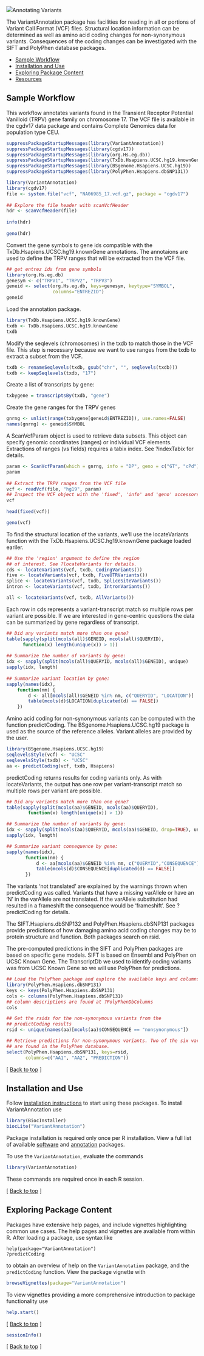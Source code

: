 <!--
%\VignetteEngine{knitr::knitr}
%\VignetteIndexEntry{Annotating Variants}
-->

![](/images/icons/help.gif)Annotating Variants 

The VariantAnnotation package has facilities for reading in all or portions 
of Variant Call Format (VCF) files. Structural location information can be 
determined as well as amino acid coding changes for non-synonymous variants. 
Consequences of the coding changes can be investigated with the SIFT and 
PolyPhen database packages.


* [Sample Workflow](#sample-workflow) 
* [Installation and Use](#install-and-use)
* [Exploring Package Content](#exploring-package-content)
* [Resources](#resources)

<h2 id="sample-workflow">Sample Workflow</h2>
 
This workflow annotates variants found in the Transient Receptor Potential 
Vanilloid (TRPV) gene family on chromosome 17. The VCF file is available in 
the cgdv17 data package and contains Complete Genomics data for population 
type CEU.

```r
suppressPackageStartupMessages(library(VariantAnnotation))
suppressPackageStartupMessages(library(cgdv17))
suppressPackageStartupMessages(library(org.Hs.eg.db))
suppressPackageStartupMessages(library(TxDb.Hsapiens.UCSC.hg19.knownGene))
suppressPackageStartupMessages(library(BSgenome.Hsapiens.UCSC.hg19))
suppressPackageStartupMessages(library(PolyPhen.Hsapiens.dbSNP131))
```

```r
library(VariantAnnotation)
library(cgdv17)
file <- system.file("vcf", "NA06985_17.vcf.gz", package = "cgdv17")
 
## Explore the file header with scanVcfHeader
hdr <- scanVcfHeader(file)
 
info(hdr) 
 
geno(hdr) 
```
     
Convert the gene symbols to gene ids compatible with the 
TxDb.Hsapiens.UCSC.hg19.knownGene annotations. The annotaions 
are used to define the TRPV ranges that will be extracted from
the VCF file.

```r
## get entrez ids from gene symbols
library(org.Hs.eg.db)
genesym <- c("TRPV1", "TRPV2", "TRPV3")
geneid <- select(org.Hs.eg.db, keys=genesym, keytype="SYMBOL",
                 columns="ENTREZID")
geneid
```
     
Load the annotation package.

```r
library(TxDb.Hsapiens.UCSC.hg19.knownGene)
txdb <- TxDb.Hsapiens.UCSC.hg19.knownGene
txdb
```

Modify the seqlevels (chromosomes) in the txdb to match
those in the VCF file. This step is necessary because we want
to use ranges from the txdb to extract a subset from the VCF.

```r
txdb <- renameSeqlevels(txdb, gsub("chr", "", seqlevels(txdb)))
txdb <- keepSeqlevels(txdb, "17")
```

Create a list of transcripts by gene:

```r
txbygene = transcriptsBy(txdb, "gene")
```

Create the gene ranges for the TRPV genes

```r
gnrng <- unlist(range(txbygene[geneid$ENTREZID]), use.names=FALSE)
names(gnrng) <- geneid$SYMBOL
```

A ScanVcfParam object is used to retrieve data subsets. This object
can specify genomic coordinates (ranges) or individual VCF elements.
Extractions of ranges (vs fields) requires a tabix index.
See ?indexTabix for details.

```r
param <- ScanVcfParam(which = gnrng, info = "DP", geno = c("GT", "cPd"))
param
 
## Extract the TRPV ranges from the VCF file 
vcf <- readVcf(file, "hg19", param)
## Inspect the VCF object with the 'fixed', 'info' and 'geno' accessors
vcf
 
head(fixed(vcf))

geno(vcf)
```

To find the structural location of the variants, we'll use the 
locateVariants function with the TxDb.Hsapiens.UCSC.hg19.knownGene 
package loaded eariler.

```r
## Use the 'region' argument to define the region
## of interest. See ?locateVariants for details.
cds <- locateVariants(vcf, txdb, CodingVariants())
five <- locateVariants(vcf, txdb, FiveUTRVariants())
splice <- locateVariants(vcf, txdb, SpliceSiteVariants())
intron <- locateVariants(vcf, txdb, IntronVariants())
```

```r
all <- locateVariants(vcf, txdb, AllVariants())
```
     
Each row in cds represents a variant-transcript match so multiple rows
per variant are possible. If we are interested in gene-centric questions
the data can be summarized by gene regardless of transcript.

```r
## Did any variants match more than one gene?
table(sapply(split(mcols(all)$GENEID, mcols(all)$QUERYID), 
      function(x) length(unique(x)) > 1))
 
## Summarize the number of variants by gene:
idx <- sapply(split(mcols(all)$QUERYID, mcols(all)$GENEID), unique)
sapply(idx, length)
 
## Summarize variant location by gene:
sapply(names(idx), 
    function(nm) {
        d <- all[mcols(all)$GENEID %in% nm, c("QUERYID", "LOCATION")]
        table(mcols(d)$LOCATION[duplicated(d) == FALSE])
    })
```
     
Amino acid coding for non-synonymous variants can be computed
with the function predictCoding. The BSgenome.Hsapiens.UCSC.hg19 
package is used as the source of the reference alleles. Variant 
alleles are provided by the user.

```r
library(BSgenome.Hsapiens.UCSC.hg19)
seqlevelsStyle(vcf) <- "UCSC"
seqlevelsStyle(txdb) <- "UCSC"
aa <- predictCoding(vcf, txdb, Hsapiens)
```
     
predictCoding returns results for coding variants only. As with 
locateVariants, the output has one row per variant-transcript match
so multiple rows per variant are possible.

```r
## Did any variants match more than one gene?
table(sapply(split(mcols(aa)$GENEID, mcols(aa)$QUERYID), 
        function(x) length(unique(x)) > 1))

## Summarize the number of variants by gene:
idx <- sapply(split(mcols(aa)$QUERYID, mcols(aa)$GENEID, drop=TRUE), unique)
sapply(idx, length)

## Summarize variant consequence by gene:
sapply(names(idx), 
       function(nm) {
           d <- aa[mcols(aa)$GENEID %in% nm, c("QUERYID","CONSEQUENCE")]
           table(mcols(d)$CONSEQUENCE[duplicated(d) == FALSE])
       })
```
    
The variants 'not translated' are explained by the warnings thrown when
predictCoding was called. Variants that have a missing varAllele or have an
'N' in the varAllele are not translated. If the varAllele substitution had
resulted in a frameshift the consequence would be 'frameshift'. See
?predictCoding for details.
    
The SIFT.Hsapiens.dbSNP132 and PolyPhen.Hsapiens.dbSNP131 packages 
provide predictions of how damaging amino acid coding changes may
be to protein structure and function. Both packages search on rsid.
    
The pre-computed predictions in the SIFT and PolyPhen packages are based 
on specific gene models. SIFT is based on Ensembl and PolyPhen on UCSC 
Known Gene. The TranscriptDb we used to identify coding variants was 
from UCSC Known Gene so we will use PolyPhen for predictions.

```r
## Load the PolyPhen package and explore the available keys and columns
library(PolyPhen.Hsapiens.dbSNP131)
keys <- keys(PolyPhen.Hsapiens.dbSNP131)
cols <- columns(PolyPhen.Hsapiens.dbSNP131)
## column descriptions are found at ?PolyPhenDbColumns
cols

## Get the rsids for the non-synonymous variants from the
## predictCoding results
rsid <- unique(names(aa)[mcols(aa)$CONSEQUENCE == "nonsynonymous"]) 

## Retrieve predictions for non-synonymous variants. Two of the six variants 
## are found in the PolyPhen database. 
select(PolyPhen.Hsapiens.dbSNP131, keys=rsid, 
       columns=c("AA1", "AA2", "PREDICTION"))
```

<p class="back_to_top">[ <a href="#top">Back to top</a> ]</p>


<h2 id="install-and-use">Installation and Use</h2>

Follow [installation instructions](/install/) to start using these
packages.  To install VariantAnnotation use 

```r
library(BiocInstaller) 
biocLite("VariantAnnotation")
```

Package installation is required only once per R installation. View a
full list of available
[software](/packages/release/bioc/)
and 
[annotation](/packages/release/data/annotation/)
packages.

To use the `VariantAnnotation`, evaluate the commands

```r
library(VariantAnnotation)
````    

These commands are required once in each R session.

<p class="back_to_top">[ <a href="#top">Back to top</a> ]</p>

<h2 id="exploring-package-content">Exploring Package Content</h2>

Packages have extensive help pages, and include vignettes highlighting
common use cases. The help pages and vignettes are available from
within R. After loading a package, use syntax like

    help(package="VariantAnnotation")
    ?predictCoding

to obtain an overview of help on the `VariantAnnotation` package, and 
the `predictCoding` function. View the package vignette with

```r
browseVignettes(package="VariantAnnotation")
```

To view vignettes providing a more comprehensive introduction to
package functionality use

```r
help.start()
```


<p class="back_to_top">[ <a href="#top">Back to top</a> ]</p>

```r
sessionInfo()
```

<p class="back_to_top">[ <a href="#top">Back to top</a> ]</p>
